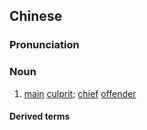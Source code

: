 {{also|祸首}}
==Chinese==
{{zh-forms|s=祸首}}

===Pronunciation===
{{zh-pron
|m=huòshǒu
|c=wo6 sau2
|mn=hō-siú
|cat=n
}}

===Noun===
{{zh-noun}}

# [[main]] [[culprit]]; [[chief]] [[offender]]

====Derived terms====
{{zh-der|禍首罪魁|罪魁禍首}}